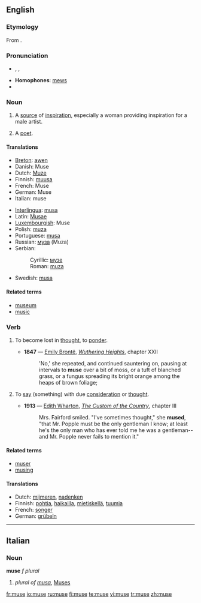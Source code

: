 {{see|Muse}}
{{wikipedia|dab=muse (disambiguation)|muse}}
==English==
{{wikipedia}}
===Etymology===
From {{L.}} {{term|Musa|Mūsa|one of the nine goddesses of the liberal arts|lang=la}}.

===Pronunciation===
* {{enPR|myo͞oz}}, {{IPA|/mjuːz/}}, {{SAMPA|/mju:z/}}
* '''Homophones''': [[mews]]
* {{rhymes|uːz}}

===Noun===
{{en-noun}}

# A [[source]] of [[inspiration]], especially a woman providing inspiration for a male artist.
# {{archaic}} A [[poet]].

====Translations====
{{trans-top|a source of inspiration}}
*[[Breton]]: [[awen]] {{f}}
*Danish: Muse
*Dutch: [[Muze]]
*Finnish: [[muusa]]
*French: Muse
*German: Muse {{f}}
*Italian: muse
{{trans-mid}}
*[[Interlingua]]: [[musa]]
*Latin: [[Musae]]
*[[Luxembourgish]]: Muse
*Polish: [[muza]] {{f}}
*Portuguese: [[musa]] {{f}}
*Russian: [[муза]] {{f}} (Muza)
*Serbian:
*:Cyrillic: [[музе]]
*:Roman: [[muza]]
*Swedish: [[musa]] {{c}}
{{trans-bottom}}

====Related terms====
* [[museum]]
* [[music]]

===Verb===
{{en-verb|mus|ing}}

# {{intransitive}} To become lost in [[thought]], to [[ponder]].
#* '''1847''' — [[w:Emily Brontë|Emily Brontë]], ''[[s:Wuthering Heights|Wuthering Heights]]'', chapter XXII
#*: 'No,' she repeated, and continued sauntering on, pausing at intervals to '''muse''' over a bit of moss, or a tuft of blanched grass, or a fungus spreading its bright orange among the heaps of brown foliage;
# {{transitive}} To [[say]] (something) with due [[consideration]] or [[thought]].
#* '''1913''' — [[w:Edith Wharton|Edith Wharton]], ''[[s:The Custom of the Country|The Custom of the Country]]'', chapter III
#*: Mrs. Fairford smiled. "I've sometimes thought," she '''mused''', "that Mr. Popple must be the only gentleman I know; at least he's the only man who has ever told me he was a gentleman--and Mr. Popple never fails to mention it."

====Related terms====
* [[muser]]
* [[musing]]

====Translations====
{{trans-top|to become lost in thought}}
*Dutch: [[mijmeren]], [[nadenken]]
*Finnish: [[pohtia]], [[haikailla]], [[mietiskellä]], [[tuumia]]
*French: [[songer]]
*German: [[grübeln]]
{{trans-mid}}
{{trans-bottom}}

{{trans-top|to say with due consideration}}
{{trans-mid}}
{{trans-bottom}}

----

==Italian==

===Noun===
'''muse''' ''f plural''

# ''plural of [[musa]]'', [[Muses]]

[[fr:muse]]
[[io:muse]]
[[ru:muse]]
[[fi:muse]]
[[te:muse]]
[[vi:muse]]
[[tr:muse]]
[[zh:muse]]